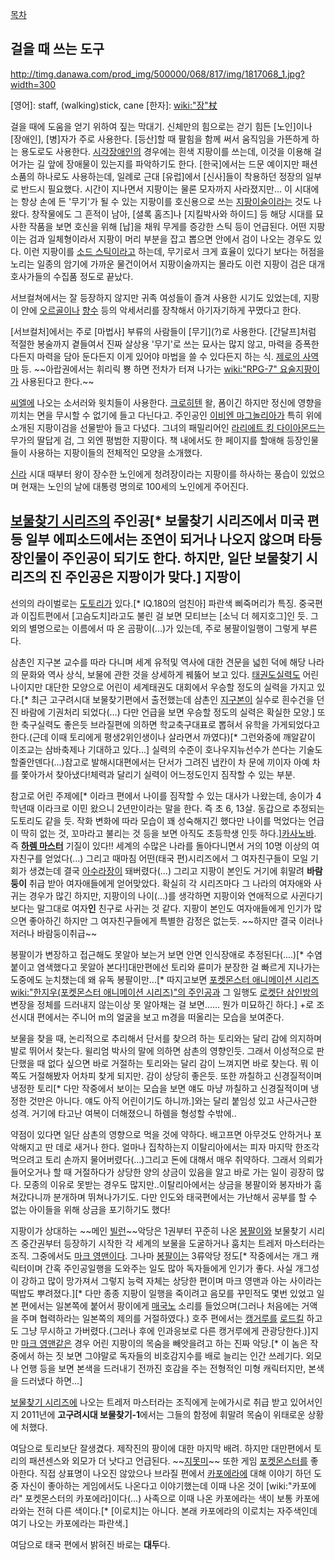[[목차]]
== 걸을 때 쓰는 도구 ==
http://timg.danawa.com/prod_img/500000/068/817/img/1817068_1.jpg?width=300

[영어]: staff, (walking)stick, cane
[한자]: [[wiki:"장"杖]]

걸을 때에 도움을 얻기 위하여 짚는 막대기. 신체만의 힘으로는 걷기 힘든 [노인]이나 [장애인], [병]자가 주로 사용한다. [등산]할 때 팔힘을 함께 써서 움직임을 가뜬하게 하는 용도로도 사용한다. [[시각장애인]]의 경우에는 흰색 지팡이를 쓰는데, 이것을 이용해 걸어가는 길 앞에 장애물이 있는지를 파악하기도 한다. [한국]에서는 드문 예이지만 패션 소품의 하나로도 사용하는데, 일례로 근대 [유럽]에서 [신사]들이 착용하던 정장의 일부로 반드시 필요했다. 시간이 지나면서 지팡이는 물론 모자까지 사라졌지만... 이 시대에는 항상 손에 든 '무기'가 될 수 있는 지팡이를 호신용으로 쓰는 [[지팡이술]]이라는 것도 나왔다. 창작물에도 그 흔적이 남아, [셜록 홈즈]나 [지킬박사와 하이드] 등 해당 시대를 묘사한 작품을 보면 호신을 위해 [납]을 채워 무게를 증강한 스틱 등이 언급된다. 어떤 지팡이는 검과 일체형이라서 지팡이 머리 부분을 잡고 뽑으면 안에서 검이 나오는 경우도 있다. 이런 지팡이를 [[소드 스틱]]이라고 하는데, 무기로서 크게 효율이 있다기 보다는 허점을 노리는 일종의 암기에 가까운 물건이어서 지팡이술까지는 몰라도 이런 지팡이 검은 대개 호사가들의 수집품 정도로 끝났다.

서브컬쳐에서는 잘 등장하지 않지만 귀족 여성들이 즐겨 사용한 시기도 있었는데, 지팡이 안에 [[오르골]]이나 [[향수]] 등의 악세서리를 장착해서 아기자기하게 꾸몄다고 한다.

[서브컬처]에서는 주로 [마법사] 부류의 사람들이 [무기](?)로 사용한다. [간달프]처럼 적절한 봉술까지 곁들여서 진짜 살상용 '무기'로 쓰는 묘사는 많지 않고, 마력을 증폭한다든지 마력을 담아 둔다든지 이게 있어야 마법을 쓸 수 있다든지 하는 식. [[제로의 사역마]] 등. ~~아랍권에서는 휘리릭 뿅 하면 전차가 터져 나가는 [[wiki:"RPG-7" 요술지팡이]]가 사용된다고 한다.~~

[[씨엘]]에 나오는 소서러와 윗치들이 사용한다. [[크로히텐]] 왈, 폼이긴 하지만 정신에 영향을 끼치는 면을 무시할 수 없기에 들고 다닌다고. 주인공인 [[이비엔 마그놀리아]]가 특히 위에 소개된 지팡이검을 선물받아 들고 다녔다. 그녀의 패밀리어인 [[라리에트 킹 다이아몬드]]는 무가의 딸답게 검, 그 외엔 평범한 지팡이다. 책 내에서도 한 페이지를 할애해 등장인물들이 사용하는 지팡이들의 전체적인 모양을 소개했다.

[[신라]] 시대 때부터 왕이 장수한 노인에게 청려장이라는 지팡이를 하사하는 풍습이 있었으며 현재는 노인의 날에 대통령 명의로 100세의 노인에게 주어진다.

== [[보물찾기 시리즈]]의 주인공[* 보물찾기 시리즈에서 미국 편 등 일부 에피소드에서는 조연이 되거나 나오지 않으며 타등장인물이 주인공이 되기도 한다. 하지만, 일단 보물찾기 시리즈의 '''진 주인공'''은 지팡이가 맞다.] 지팡이 ==

선의의 라이벌로는 [[도토리]]가 있다.[* IQ.180의 엄친아] 파란색 삐죽머리가 특징. 중국편과 이집트편에서 [고슴도치]라고도 불린 걸 보면 모티브는 [소닉 더 헤지호그]인 듯. 그 외의 별명으로는 이름에서 따 온 곰팡이(...)가 있는데, 주로 봉팔이일행이 그렇게 부른다.

삼촌인 지구본 교수를 따라 다니며 세계 유적및 역사에 대한 견문을 넓힌 덕에 해당 나라의 문화와 역사 상식, 보물에 관한 것을 상세하게 꿰뚫어 보고 있다. [[태권도]]실력도 어린 나이지만 대단한 모양으로 어린이 세계태권도 대회에서 우승할 정도의 실력을 가지고 있다.[* 최근 고구려시대 보물찾기편에서 출전했는데 삼촌인 [[지구본]]이 실수로 흰수건을 던진 바람에 기권처리 되었다(…) 다만 언급을 보면 우승할 정도의 실력은 확실한 모양.] 또한 축구실력도 좋은듯 브라질편에 의하면 학교축구대표로 뽑혀서 유학을 가게되었다고 한다.(근데 이때 토리에게 평생2위인생이나 살라면서 까였다)[* 그런와중에 깨알같이 이조교는 삼바축제나 기대하고 있다...] 실력의 수준이 호나우지뉴선수가 쓴다는 기술도 할줄안덴다(...)참고로 발해시대편에서는 단서가 그려진 냅칸이 차 문에 끼이자 아예 차를 쫓아가서 찾아냈다!체력과 달리기 실력이 어느정도인지 짐작할 수 있는 부분.

참고로 어린 주제에[* 이라크 편에서 나이를 짐작할 수 있는 대사가 나왔는데, 송이가 4학년때 이라크로 이민 왔으니 2년만이라는 말을 한다. 즉 초 6, 13살. 동갑으로 추정되는 도토리도 같을 듯. 작화 변화에 따라 모습이 꽤 성숙해지긴 했다만 나이를 먹었다는 언급이 딱히 없는 것, 꼬마라고 불리는 것 등을 보면 아직도 초등학생 인듯 하다.][[카사노바]]. 즉 '''[[하렘 마스터]]''' 기질이 있다!! 세계의 수많은 나라를 돌아다니면서 거의 10명 이상의 여자친구를 얻었다(…) 그리고 때마침 어떤(태국 편)시리즈에서 그 여자친구들이 모일 기회가 생겼는데 결국 [[아수라장]]이 돼버렸다(…) 그리고 지팡이 본인도 거기에 휘말려 '''바람둥이''' 취급 받아 여자애들에게 얻어맞았다. 확실히 각 시리즈마다 그 나라의 여자애와 사귀는 경우가 많긴 하지만, 지팡이의 나이(…)를 생각하면 지팡이와 연애적으로 사귄다기 보다는 말그대로 여자'''인''' 친구로 사귀는 것 같다. 지팡이 본인도 여자애들에게 인기가 많으면 좋아하긴 하지만 그 여자친구들에게 특별한 감정은 없는듯. ~~하지만 결국 이러나 저러나 바람둥이취급~~

봉팔이가 변장하고 접근해도 못알아 보는거 보면 안면 인식장애로 추정된다(....)[* 수염붙이고 염색했다고 못알아 본다!]대만편에선 토리와 륜미가 분장한 걸 빠르게 지나가는 도중에도 눈치챘는데 왜 유독 봉팔이만...[* 따지고보면 [[포켓몬스터 애니메이션 시리즈]][[wiki:"한지우(포켓몬스터 애니메이션 시리즈)"의 주인공]]과 그 일행도 [[로켓단 삼인방]]의 변장을 정체를 드러내지 않는이상 못 알아채는 걸 보면...... 뭔가 미묘하긴 하다.] +로 조선시대 편에서는 주니어 m의 얼굴을 보고 m경을 떠올리는 모습을 보여준다.

보물을 찾을 때, 논리적으로 추리해서 단서를 찾으려 하는 토리와는 달리 감에 의지하며 발로 뛰어서 찾는다. 윌리엄 박사의 말에 의하면 삼촌의 영향인듯. 그래서 이성적으로 판단했을 때 없다 싶으면 바로 거절하는 토리와는 달리 감이 느껴지면 바로 찾는다. 뭐 이쪽도 거절해봤자 어차피 찾게 되지만. 감이 상당히 좋은듯. 또한 까칠하고 신경질적이며 냉정한 토리[* 다만 작중에서 보이는 모습을 보면 얘도 마냥 까칠하고 신경질적이며 냉정한 것만은 아니다. 얘도 아직 어린이기도 하니까.]와는 달리 붙임성 있고 사근사근한 성격. 거기에 타고난 여복이 더해졌으니 하렘을 형성할 수밖에..

약점이 있다면 일단 삼촌의 영향으로 먹을 것에 약하다. 배고프면 아무것도 안하거나 포악해지고 딴 데로 새거나 한다. 얼마나 집착하는지 이탈리아에서는 피자 마지막 한조각 먹으려고 토리 손까지 물어버렸다(...)그리고 돈에 대해서 매우 취약하다. 그래서 의뢰가 들어오거나 할 때 거절하다가 상당한 양의 상금이 있음을 알고 바로 가는 일이 굉장히 많다. 모종의 이유로 못받는 경우도 많지만..이탈리아에서는 상금을 봉팔이와 봉자바가 훔쳐갔다니까 분개하며 뛰쳐나가기도. 다만 인도와 태국편에서는 가난해서 공부를 할 수 없는 아이들을 위해 상금을 포기하기도 했다!

지팡이가 상대하는 ~~메인 [[빌런]]~~악당은 1권부터 꾸준히 나온 [[봉팔이]]와 보물찾기 시리즈 중간권부터 등장하기 시작한 각 세계의 보물을 도굴하거나 훔치는 트레저 마스터라는 조직. 그중에서도 [[마크 영맨]]이다. 그나마 [[봉팔이]]는 3류악당 정도[* 작중에서는 개그 캐릭터이며 간혹 주인공일행을 도와주는 일도 많아 독자들에게 인기가 좋다. 사실 개그성이 강하고 많이 망가져서 그렇지 능력 자체는 상당한 편이며 마크 영맨과 아는 사이라는 떡밥도 뿌려졌다.][* 다만 종종 지팡이 일행을 죽이려고 음모를 꾸민적도 몇번 있었고 일본 편에서는 일본쪽에 붙어서 팡이에게 [[매국노]] 소리를 들었으며(그러나 처음에는 거액을 주며 협력하라는 일본쪽의 제의를 거절하였다.) 호주 편에서는 [[캥거루]]를 [[로드킬]] 하고도 그냥 무시하고 가버렸다.(그러나 후에 인과응보로 다른 캥거루에게 관광당한다.)]지만 [[마크 영맨]]같은 경우 어린 지팡이의 목숨을 빼앗을려고 하는 진짜 악당.[* 이 놈은 작중에서 하는 짓 보면 그야말로 독자들의 비호감지수를 배로 늘리는 인간 쓰레기다. 외모나 언행 등을 보면 본색을 드러내기 전까진 호감을 주는 전형적인 미형 캐릭터지만, 본색을 드러냈다 하면...]

[[보물찾기 시리즈]]에 나오는 트레저 마스터라는 조직에게 눈에가시로 취급 받고 있어서인지 2011년에 '''고구려시대 보물찾기-1'''에서는 그들의 함정에 휘말려 목숨이 위태로운 상황에 처했다.

여담으로 토리보단 잘생겼다. 제작진의 팡이에 대한 마지막 배려. 하지만 대만편에서 토리의 패션센스와 외모가 더 낫다고 언급된다. ~~[[지못미]]~~ 또한 게임 [[포켓몬스터]]를 좋아한다. 직접 상표명이 나오진 않았으나 브라질 편에서 [[카포에라]]에 대해 이야기 하던 도중 자신이 좋아하는 게임에서도 나온다고 이야기했는데 이때 나온 것이 [wiki:"카포에라" 포켓몬스터의 카포에라]이다(...) 사족으로 이때 나온 카포에라는 색이 보통 카포에라와는 전혀 다른 색이다.[* [이로치]는 아니다. 본래 카포에라의 이로치는 자주색인데 여기 나오는 카포에라는 파란색.]

여담으로 태국 편에서 밝혀진 바로는 '''대두'''다.
